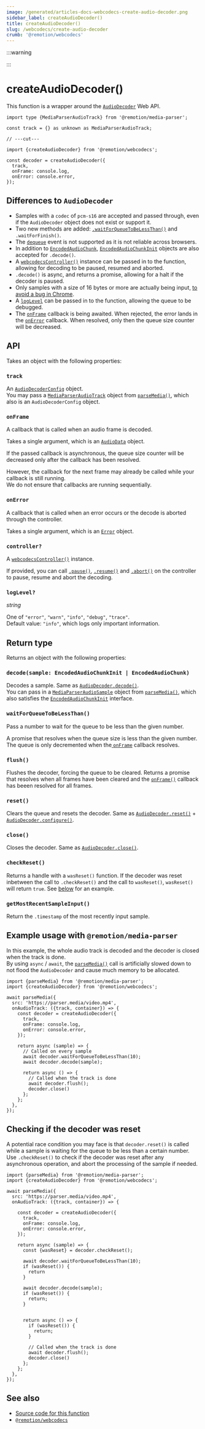 ```yaml
---
image: /generated/articles-docs-webcodecs-create-audio-decoder.png
sidebar_label: createAudioDecoder()
title: createAudioDecoder()
slug: /webcodecs/create-audio-decoder
crumb: '@remotion/webcodecs'
---
```



:::warning

<UnstableDisclaimer />
:::

# createAudioDecoder()<AvailableFrom v="4.0.307" />

This function is a wrapper around the [`AudioDecoder`](https://developer.mozilla.org/en-US/docs/Web/API/AudioDecoder) Web API.

```tsx twoslash title="Create an audio decoder"
import type {MediaParserAudioTrack} from '@remotion/media-parser';

const track = {} as unknown as MediaParserAudioTrack;

// ---cut---

import {createAudioDecoder} from '@remotion/webcodecs';

const decoder = createAudioDecoder({
  track,
  onFrame: console.log,
  onError: console.error,
});
```

## Differences to `AudioDecoder`

- Samples with a `codec` of `pcm-s16` are accepted and passed through, even if the `AudioDecoder` object does not exist or support it.
- Two new methods are added: [`.waitForQueueToBeLessThan()`](#waitforqueuetobelessthan) and `.waitForFinish()`.
- The [`dequeue`](https://developer.mozilla.org/en-US/docs/Web/API/AudioDecoder/dequeue_event) event is not supported as it is not reliable across browsers.
- In addition to [`EncodedAudioChunk`](https://developer.mozilla.org/en-US/docs/Web/API/EncodedAudioChunk), [`EncodedAudioChunkInit`](https://www.w3.org/TR/webcodecs/#dictdef-encodedaudiochunkinit) objects are also accepted for `.decode()`.
- A [`webcodecsController()`](/docs/webcodecs/webcodecs-controller) instance can be passed in to the function, allowing for decoding to be paused, resumed and aborted.
- `.decode()` is async, and returns a promise, allowing for a halt if the decoder is paused.
- Only samples with a size of 16 bytes or more are actually being input, [to avoid a bug in Chrome](https://github.com/remotion-dev/remotion/blob/c7f18a85bcb1bc58d3811efcd9e68c96ff38ccae/packages/webcodecs/src/create-audio-decoder.ts#L121-L129).
- A [`logLevel`](#loglevel) can be passed in to the function, allowing the queue to be debugged.
- The [`onFrame`](#onframe) callback is being awaited. When rejected, the error lands in the [`onError`](#onerror) callback. When resolved, only then the queue size counter will be decreased.

## API

Takes an object with the following properties:

### `track`

An [`AudioDecoderConfig`](https://www.w3.org/TR/webcodecs/#dictdef-audiodecoderconfig) object.  
You may pass a [`MediaParserAudioTrack`](/docs/media-parser/types#mediaparseraudiotrack) object from [`parseMedia()`](/docs/media-parser/parse-media), which also is an `AudioDecoderConfig` object.

### `onFrame`

A callback that is called when an audio frame is decoded.

Takes a single argument, which is an [`AudioData`](https://developer.mozilla.org/en-US/docs/Web/API/AudioData) object.

If the passed callback is asynchronous, the queue size counter will be decreased only after the callback has been resolved.  

However, the callback for the next frame may already be called while your callback is still running.  
We do not ensure that callbacks are running sequentially.

### `onError`

A callback that is called when an error occurs or the decode is aborted through the controller.

Takes a single argument, which is an [`Error`](https://developer.mozilla.org/en-US/docs/Web/JavaScript/Reference/Global_Objects/Error) object.

### `controller?`

A [`webcodecsController()`](/docs/webcodecs/webcodecs-controller) instance.

If provided, you can call [`.pause()`](/docs/webcodecs/webcodecs-controller#pause), [`.resume()`](/docs/webcodecs/webcodecs-controller#resume) and [`.abort()`](/docs/webcodecs/webcodecs-controller#abort) on the controller to pause, resume and abort the decoding.


### `logLevel?`

_string_ <TsType type="LogLevel" source="@remotion/media-parser"/>

One of `"error"`, `"warn"`, `"info"`, `"debug"`, `"trace"`.  
Default value: `"info"`, which logs only important information.

## Return type

Returns an object with the following properties:


### `decode(sample: EncodedAudioChunkInit | EncodedAudioChunk)`

Decodes a sample. Same as [`AudioDecoder.decode()`](https://developer.mozilla.org/en-US/docs/Web/API/AudioDecoder/decode).  
You can pass in a [`MediaParserAudioSample`](/docs/media-parser/types#mediaparseraudiosample) object from [`parseMedia()`](/docs/media-parser/parse-media), which also satisfies the [`EncodedAudioChunkInit`](https://www.w3.org/TR/webcodecs/#dictdef-encodedaudiochunkinit) interface.


### `waitForQueueToBeLessThan()`

Pass a number to wait for the queue to be less than the given number.

A promise that resolves when the queue size is less than the given number.  
The queue is only decremented when the[ `onFrame`](#onframe) callback resolves.

### `flush()`

Flushes the decoder, forcing the queue to be cleared. Returns a promise that resolves when all frames have been cleared and the [`onFrame()`](#onframe) callback has beeen resolved for all frames.

### `reset()`

Clears the queue and resets the decoder. Same as [`AudioDecoder.reset()`](https://developer.mozilla.org/en-US/docs/Web/API/AudioDecoder/reset) + [`AudioDecoder.configure()`](https://developer.mozilla.org/en-US/docs/Web/API/AudioDecoder/close).

### `close()`

Closes the decoder. Same as [`AudioDecoder.close()`](https://developer.mozilla.org/en-US/docs/Web/API/AudioDecoder/close).

### `checkReset()`<AvailableFrom v="4.0.312" />

Returns a handle with a `wasReset()` function. If the decoder was reset inbetween the call to `.checkReset()` and the call to `wasReset()`, `wasReset()` will return `true`. See [below](#checking-if-the-decoder-was-reset) for an example.

### `getMostRecentSampleInput()`<AvailableFrom v="4.0.312" />

Return the `.timestamp` of the most recently input sample. 


## Example usage with `@remotion/media-parser`

In this example, the whole audio track is decoded and the decoder is closed when the track is done.  
By using `async` / `await`, the [`parseMedia()`](/docs/media-parser/parse-media) call is artificially slowed down to not flood the `AudioDecoder` and cause much memory to be allocated.

```tsx twoslash title="Decode an audio track"
import {parseMedia} from '@remotion/media-parser';
import {createAudioDecoder} from '@remotion/webcodecs';

await parseMedia({
  src: 'https://parser.media/video.mp4',
  onAudioTrack: ({track, container}) => {
    const decoder = createAudioDecoder({
      track,
      onFrame: console.log,
      onError: console.error,
    });

    return async (sample) => {
      // Called on every sample
      await decoder.waitForQueueToBeLessThan(10);
      await decoder.decode(sample);

      return async () => {
        // Called when the track is done
        await decoder.flush();
        decoder.close()
      };
    };
  },
});
```

## Checking if the decoder was reset

A potential race condition you may face is that `decoder.reset()` is called while a sample is waiting for the queue to be less than a certain number. Use `.checkReset()` to check if the decoder was reset after any asynchronous operation, and abort the processing of the sample if needed.

```tsx twoslash title="Check if the decoder was reset"
import {parseMedia} from '@remotion/media-parser';
import {createAudioDecoder} from '@remotion/webcodecs';

await parseMedia({
  src: 'https://parser.media/video.mp4',
  onAudioTrack: ({track, container}) => {

    const decoder = createAudioDecoder({
      track,
      onFrame: console.log,
      onError: console.error,
    });

    return async (sample) => {
      const {wasReset} = decoder.checkReset();

      await decoder.waitForQueueToBeLessThan(10);
      if (wasReset()) {
        return
      }

      await decoder.decode(sample);
      if (wasReset()) {
        return;
      }


      return async () => {
        if (wasReset()) {
          return;
        }

        // Called when the track is done
        await decoder.flush();
        decoder.close()
      };
    };
  },
});
```


## See also

- [Source code for this function](https://github.com/remotion-dev/remotion/blob/main/packages/webcodecs/src/create-audio-decoder.ts)
- [`@remotion/webcodecs`](/docs/webcodecs)